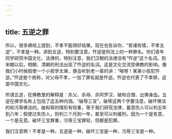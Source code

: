```yaml
---
---
---
```

title: 五逆之罪
---




所以，很多佛经上提到，不孝不能得好结果。现在也告诉你，“若诸有情，不孝五逆”，不孝是一种。讲到五逆，特别要注意，忤逆是刑法上的一种罪名。你们青年同学研究中国文化、法律的，特别注意，我们汉朝的法律没有“忤逆”这个名词。到宋朝以后，明朝、清朝的刑法出现了忤逆的名词。这是文化交流受佛教的影响。像我们小时候假使一个小孩学太保，便会听到老一辈的讲：“唉呀！某某小孩犯忤逆。”忤逆是个统称，对父母不孝，一加了罪名就是忤逆。忤逆也代表了不孝顺，这是中国文化。

所谓五逆，在佛教里的解释是：杀父、杀母、杀阿罗汉、破和合僧、出佛身血。五逆在佛学名称上包括了这五种内涵。“破辱三宝”，破辱这两个字要注意，破坏佛法的和污辱佛法的。破和辱的情形有轻重，等于我们研究法律，蓄意伤人可以判五年到八年；假使过失伤人，则判三个月到一年，甚至可以判缓刑，因为一个是有意，一个是无意。破坏三宝罪重，污辱三宝罪轻，但都是犯罪。

我们注意啊！不孝是一种，五逆是一种，破坏三宝是一种，污辱三宝是一种。
